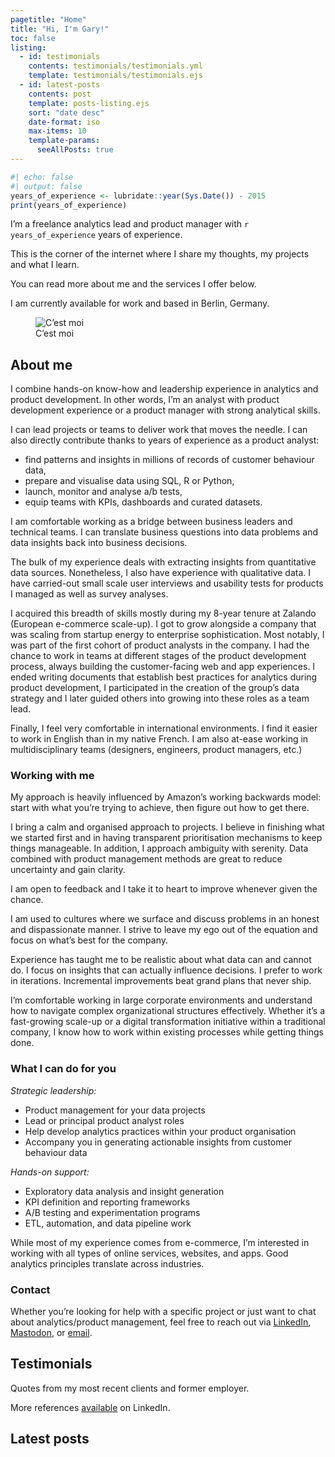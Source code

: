 ```yaml
---
pagetitle: "Home"
title: "Hi, I'm Gary!"
toc: false
listing:
  - id: testimonials
    contents: testimonials/testimonials.yml
    template: testimonials/testimonials.ejs
  - id: latest-posts
    contents: post
    template: posts-listing.ejs
    sort: "date desc"
    date-format: iso
    max-items: 10
    template-params: 
      seeAllPosts: true
---
```



```r
#| echo: false
#| output: false
years_of_experience <- lubridate::year(Sys.Date()) - 2015
print(years_of_experience)
```

::: {.grid}

::: {.g-col-9 .g-col-md-8}

::: {.font-size-lg}

I’m a freelance analytics lead and product manager with `r years_of_experience ` years of experience.

This is the corner of the internet where I share my thoughts, my projects and what I learn.

You can read more about me and the services I offer below.

I am currently <span class="availability-status available animated"><span class="status-dot"></span>available</span> for work and based in Berlin, Germany.

<!--I am currently <span class="availability-status not-available"><span class="status-dot"></span>not available</span> for freelance work.-->

:::

:::

::: {.g-col-3 .g-col-md-4}
![C'est moi](/profile-photo-square.jpg)
:::

:::


## About me

I combine hands-on know-how and leadership experience in analytics and product development. In other words, I’m an analyst with product development experience or a product manager with strong analytical skills.

I can lead projects or teams to deliver work that moves the needle. I can also directly contribute thanks to years of experience as a product analyst:

- find patterns and insights in millions of records of customer behaviour data,
- prepare and visualise data using SQL, R or Python,
- launch, monitor and analyse a/b tests,
- equip teams with KPIs, dashboards and curated datasets.

I am comfortable working as a bridge between business leaders and technical teams. I can translate business questions into data problems and data insights back into business decisions.

The bulk of my experience deals with extracting insights from quantitative data sources. Nonetheless, I also have experience with qualitative data. I have carried-out small scale user interviews and usability tests for products I managed as well as survey analyses.

I acquired this breadth of skills mostly during my 8-year tenure at Zalando (European e-commerce scale-up). I got to grow alongside a company that was scaling from startup energy to enterprise sophistication. Most notably, I was part of the first cohort of product analysts in the company. I had the chance to work in teams at different stages of the product development process, always building the customer-facing web and app experiences. I ended writing documents that establish best practices for analytics during product development, I participated in the creation of the group’s data strategy and I later guided others into growing into these roles as a team lead.

Finally, I feel very comfortable in international environments. I find it easier to work in English than in my native French. I am also at-ease working in multidisciplinary teams (designers, engineers, product managers, etc.)

### Working with me

My approach is heavily influenced by Amazon's working backwards model: start with what you're trying to achieve, then figure out how to get there.

I bring a calm and organised approach to projects. I believe in finishing what we started first and in having transparent prioritisation mechanisms to keep things manageable. In addition, I approach ambiguity with serenity. Data combined with product management methods are great to reduce uncertainty and gain clarity.

I am open to feedback and I take it to heart to improve whenever given the chance.

I am used to cultures where we surface and discuss problems in an honest and dispassionate manner. I strive to leave my ego out of the equation and focus on what's best for the company.

Experience has taught me to be realistic about what data can and cannot do. I focus on insights that can actually influence decisions. I prefer to work in iterations. Incremental improvements beat grand plans that never ship.

I'm comfortable working in large corporate environments and understand how to navigate complex organizational structures effectively. Whether it's a fast-growing scale-up or a digital transformation initiative within a traditional company, I know how to work within existing processes while getting things done.

### What I can do for you

_Strategic leadership:_

- Product management for your data projects
- Lead or principal product analyst roles
- Help develop analytics practices within your product organisation
- Accompany you in generating actionable insights from customer behaviour data

_Hands-on support:_

- Exploratory data analysis and insight generation
- KPI definition and reporting frameworks
- A/B testing and experimentation programs
- ETL, automation, and data pipeline work

While most of my experience comes from e-commerce, I'm interested in working with all types of online services, websites, and apps. Good analytics principles translate across industries.

### Contact

Whether you're looking for help with a specific project or just want to chat about analytics/product management, feel free to reach out via [LinkedIn](https://www.linkedin.com/in/garytouet/), [Mastodon](https://mastodon.social/@garytouet), or [email](mailto:hello@garytouet.com).


## Testimonials

Quotes from my most recent clients and former employer.

::: {#testimonials}
:::

More references [available](https://www.linkedin.com/in/garytouet/details/recommendations/) on LinkedIn.

## Latest posts

::: {#latest-posts}
:::

